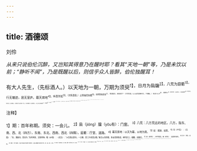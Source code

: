 ```yaml
---
---
---
```

title: 酒德颂
---



刘伶

*从来只说伯伦沉醉，又岂知其得意乃在醒时耶？看其“天地一朝”等，乃是未饮以前；“静听不闻”，乃是既醒以后，则信乎众人皆醉，伯伦独醒耳！*

有大人先生，（先标酒人。）以天地为一朝，万期为须臾<sup>1】，日月为扃牖<sup>2】，八荒为庭衢<sup>3】。行无辙迹，居无室庐。幕天席地<sup>4】，纵意所如<sup>5】。（次陈酒意。）止则操卮执觚<sup>6】，动则挈榼提壶<sup>7】，惟酒是务，焉知其余？（方写饮酒。以上自写酒德已毕，下掀翻。）
有贵介公子<sup>8】、缙绅处士<sup>9】，闻吾风声，议其所以，乃奋袂攘襟<sup>10】，怒目切齿，陈说礼法，是非蜂起。（公等何足污先生笔端？写之，亦以掀翻出下二段妙理也。）
先生于是方捧承槽<sup>11】，衔杯漱醪<sup>12】，奋髯箕踞<sup>13】，枕柚藉糟<sup>14】，无思无虑，其乐陶陶。（一段，先说付之不见不闻。）兀然而醉，怳尔而醒<sup>15】。静听不闻雷霆之声，熟视不睹泰山之形。不觉寒暑之切肌，利欲之感情<sup>16】。俯观万物扰扰焉，若江海之载浮萍。二豪侍侧焉<sup>17】，如蜾蠃之与螟蛉<sup>13】。（一段，又说虽便见之闻之，亦复奚有？妙绝，妙绝！遂觉山鬼伎俩有尽语，所逊不啻千里也。须知此段有五“尚”字，一“何况”字，乃是最空灵之笔，不是一味大言。）

<sup>注释】

<sup>1】期：百年称期。须臾：一会儿。
<sup>2】扃（jiōng）牖（yǒu有）：门窗。
<sup>3】八荒：八方荒远的地区。八方，指东、南、西、北（四方），东南、东北、西南、西北（四隅）。庭衢：厅堂、道路。
<sup>4】幕天席地：以天为幕，以地为席。
<sup>5】如：顺遂、如愿。
<sup>6】卮（zhī支）：《玉篇》：“卮，酒器也。受四升。”卮有角制、玉制两种。觚（gū孤）：《说文》：“乡饮酒之爵也。一曰觞，受三升者谓之觚。”秦汉以前的觚，多由青铜制成，喇叭形口，细腰，高圈足。
<sup>7】挈（piè怯）；用手提起。植（kē科）：盛酒的器具。
<sup>8】责介：尊贵、高贵。
<sup>9】缙绅：也作“措绅”。因古代高级官员插笏于绅带间，后因以播绅为官宦的代称。搢，插。绅，大带。
<sup>10】奋袂：捋起衣袖。袂，衣袖。攘襟：敞开衣领。襟，衣领。
<sup>11】畏：同“罂”（yīng婴）。罂，大腹小口的酒瓶。槽：酒槽。
<sup>12】醪（láo劳）：浊酒。
<sup>13】箕踞：席地而坐，两腿岔开，成簸箕形。表示随意、无拘束。
<sup>14】藉（jiè介）：垫衬。藉糟，睡在酒糟之上。
<sup>15】怳（huǎng晃）尔：怳，同，恍”。怳尔，恍然。
<sup>16】感情：感，指外物的感染。情，指自身情感的变化。
<sup>17】二豪：指公子、处士。
<sup>18】蜾（guǒ果）赢（luǒ裸）：细腰蜂。螟蛉：稻螟蛉的幼虫。《诗经·小雅·小宛》：“螟蛉有子，蜾赢负之。”蜾鸁常捕捉螟蛉背回窠内，作为以后喂养它的幼蜂的食料。古人误认为蜾赢养螟蛉为子，螟蛉在蜂窠内会越长越像蜾赢。这里是将二豪比成螟蛉，把大人先生比成蜾赢，指出二豪将会受到感化，变为爱好饮酒者。